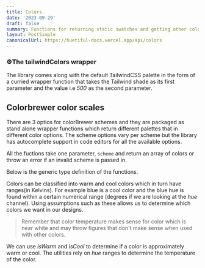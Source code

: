 ```yaml
---
title: Colors.
date: '2023-09-29'
draft: false
summary: Functions for returning static swatches and getting other color related information.
layout: PostSimple
canonicalUrl: https://huetiful-docs.vercel.app/api/colors
---
```


### :gear:The **tailwindColors** wrapper

The library comes along with the default TailwindCSS palette in the form of a curried wrapper function that takes the Tailwind shade as its first parameter and the value i.e _500_ as the second parameter.

## Colorbrewer color scales

There are 3 optios for colorBrewer schemes and they are packaged as stand alone wrapper functions which return different palettes that in different color options. The scheme options vary per scheme but the library has autocomplete support in code editors for all the available options.

All the fuctions take one parameter, `scheme` and return an array of colors or throw an error if an invalid scheme is passed in.

Below is the generic type definition of the functions.

Colors can be classified into warm and cool colors which in turn have ranges(in Kelvins). For example blue is a cool color and the blue hue is found within a certain numerical range (degrees if we are looking at the _hue_ channel). Using assumptions such as these allows us to determine which colors we want in our designs.

> Remember that color temperature makes sense for color which is near white and may throw figures that don't make sense when used with other colors.

We can use _isWarm_ and _isCool_ to determine if a color is approximately warm or cool. The utilities rely on _hue_ ranges to determine the temperature of the color.

<!-- TSDOC_START -->

<!-- TSDOC_END -->
